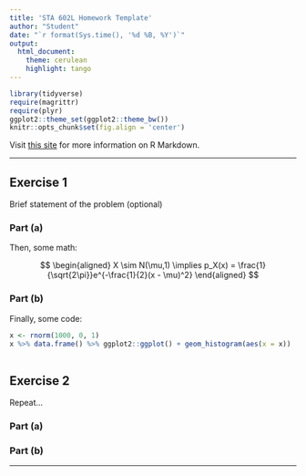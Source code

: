 ```yaml
---
title: 'STA 602L Homework Template'
author: "Student"
date: "`r format(Sys.time(), '%d %B, %Y')`"
output: 
  html_document:
    theme: cerulean
    highlight: tango
---
```


```r
library(tidyverse)
require(magrittr)
require(plyr)
ggplot2::theme_set(ggplot2::theme_bw())
knitr::opts_chunk$set(fig.align = 'center')
```

Visit [this site](https://rmarkdown.rstudio.com/lesson-1.html) for more information on R Markdown.

***

## Exercise 1

Brief statement of the problem (optional)

### Part (a)

Then, some math:

$$
\begin{aligned}
X \sim N(\mu,1) \implies p_X(x) = \frac{1}{\sqrt{2\pi}}e^{-\frac{1}{2}(x - \mu)^2}
\end{aligned}
$$

### Part (b)

Finally, some code:

```r
x <- rnorm(1000, 0, 1)
x %>% data.frame() %>% ggplot2::ggplot() + geom_histogram(aes(x = x))
  
```

## Exercise 2

Repeat...

### Part (a)

### Part (b)

***

